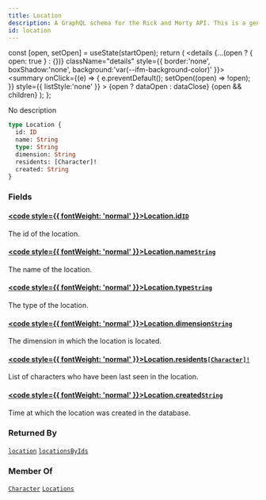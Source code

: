 ```yaml
---
title: Location
description: A GraphQL schema for the Rick and Morty API. This is a generated file.
id: location
---
```









  const [open, setOpen] = useState(startOpen);
  return (
    <details {...(open ? { open: true } : {})} className="details" style={{ border:'none', boxShadow:'none', background:'var(--ifm-background-color)' }}>
      <summary
        onClick={(e) => {
          e.preventDefault();
          setOpen((open) => !open);
        }}
        style={{ listStyle:'none' }}
      >
      {open ? dataOpen : dataClose}
      </summary>
      {open && children}
    </details>
  );
};








No description


```graphql
type Location {
  id: ID
  name: String
  type: String
  dimension: String
  residents: [Character]!
  created: String
}
```




### Fields

#### [<code style={{ fontWeight: 'normal' }}>Location.<b>id</b></code>](#)<Bullet />[`ID`](/schema/types/scalars/id.mdx) <Badge class="badge badge--secondary" text="scalar"/> 
The id of the location.


#### [<code style={{ fontWeight: 'normal' }}>Location.<b>name</b></code>](#)<Bullet />[`String`](/schema/types/scalars/string.mdx) <Badge class="badge badge--secondary" text="scalar"/> 
The name of the location.


#### [<code style={{ fontWeight: 'normal' }}>Location.<b>type</b></code>](#)<Bullet />[`String`](/schema/types/scalars/string.mdx) <Badge class="badge badge--secondary" text="scalar"/> 
The type of the location.


#### [<code style={{ fontWeight: 'normal' }}>Location.<b>dimension</b></code>](#)<Bullet />[`String`](/schema/types/scalars/string.mdx) <Badge class="badge badge--secondary" text="scalar"/> 
The dimension in which the location is located.


#### [<code style={{ fontWeight: 'normal' }}>Location.<b>residents</b></code>](#)<Bullet />[`[Character]!`](/schema/types/objects/character.mdx) <Badge class="badge badge--secondary" text="non-null"/> <Badge class="badge badge--secondary" text="object"/> 
List of characters who have been last seen in the location.


#### [<code style={{ fontWeight: 'normal' }}>Location.<b>created</b></code>](#)<Bullet />[`String`](/schema/types/scalars/string.mdx) <Badge class="badge badge--secondary" text="scalar"/> 
Time at which the location was created in the database.






### Returned By

[`location`](/schema/operations/queries/location.mdx)  <Badge class="badge badge--secondary" text="query"/><Bullet />[`locationsByIds`](/schema/operations/queries/locations-by-ids.mdx)  <Badge class="badge badge--secondary" text="query"/>

### Member Of

[`Character`](/schema/types/objects/character.mdx)  <Badge class="badge badge--secondary" text="object"/><Bullet />[`Locations`](/schema/types/objects/locations.mdx)  <Badge class="badge badge--secondary" text="object"/>

